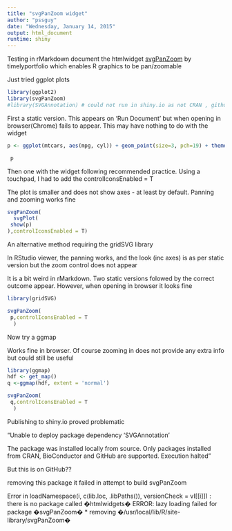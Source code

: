 ```yaml
---
title: "svgPanZoom widget"
author: "pssguy"
date: "Wednesday, January 14, 2015"
output: html_document
runtime: shiny
---
```

Testing in rMarkdown document the htmlwidget [svgPanZoom]("https://github.com/timelyportfolio/svgPanZoom") by timelyportfolio which enables R graphics to be pan/zoomable 


Just tried ggplot plots

```r

library(ggplot2)
library(svgPanZoom)
#library(SVGAnnotation) # could not run in shiny.io as not CRAN , github

```

First a static version. This appears on 'Run Document' but when opening in browser(Chrome) fails to appear. This may have nothing to do with the widget
```r
p <- ggplot(mtcars, aes(mpg, cyl)) + geom_point(size=3, pch=19) + theme_bw()

 p
```

Then one with the widget following recommended practice. Using a touchpad, I had to add the controlIconsEnabled = T  

The plot is smaller and does not show axes - at least by default. Panning and zooming works fine

```r
svgPanZoom(
  svgPlot(
 show(p)    
),controlIconsEnabled = T)
```


An alternative method requiring the gridSVG library  

In RStudio viewer, the panning works, and the look (inc axes) is as per static version but the zoom control does not appear

It is a bit weird in rMarkdown. Two static versions folowed by the correct outcome appear. However, when opening in browser it looks fine

```r
library(gridSVG)

svgPanZoom(
 p,controlIconsEnabled = T  
  )
```


Now try a ggmap

Works fine in browser. Of course zooming in does not provide any extra info
but could still be useful

```r
library(ggmap)
hdf <- get_map()
q <-ggmap(hdf, extent = 'normal')

svgPanZoom(
 q,controlIconsEnabled = T  
  )
```
Publishing to shiny.io proved problematic

"Unable to deploy package dependency 'SVGAnnotation'
   
   The package was installed locally from source. Only packages
   installed from CRAN, BioConductor and GitHub are supported.
Execution halted"

But this is on GitHub??


removing this package it failed in attempt to build svgPanZoom 

Error in loadNamespace(i, c(lib.loc, .libPaths()), versionCheck = vI[[i]]) : 
  there is no package called �htmlwidgets�
ERROR: lazy loading failed for package �svgPanZoom�
* removing �/usr/local/lib/R/site-library/svgPanZoom�